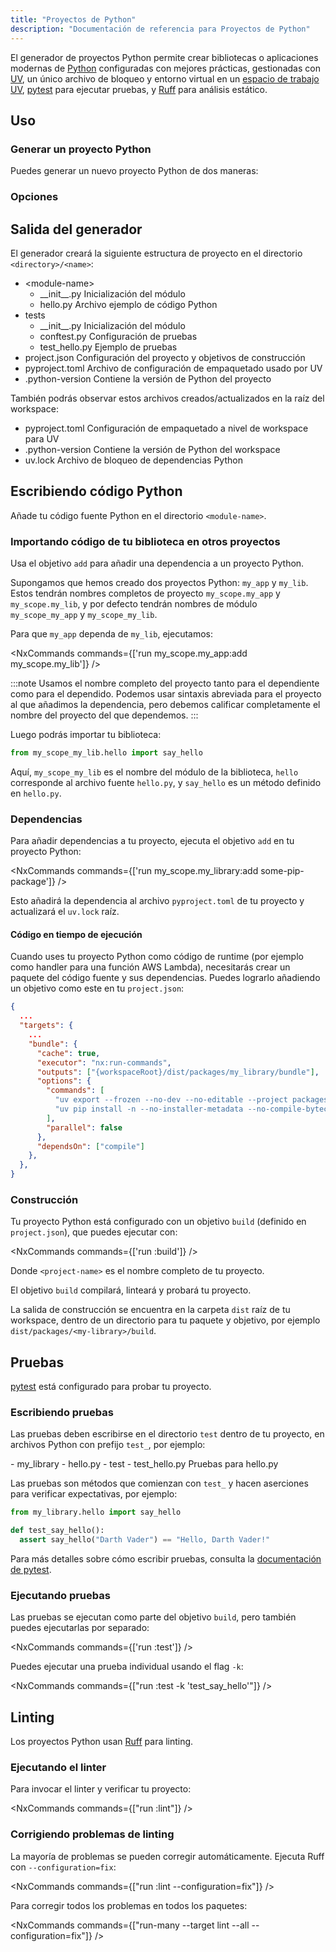 ```yaml
---
title: "Proyectos de Python"
description: "Documentación de referencia para Proyectos de Python"
---
```





El generador de proyectos Python permite crear bibliotecas o aplicaciones modernas de [Python](https://www.python.org/) configuradas con mejores prácticas, gestionadas con [UV](https://docs.astral.sh/uv/), un único archivo de bloqueo y entorno virtual en un [espacio de trabajo UV](https://docs.astral.sh/uv/concepts/projects/workspaces/), [pytest](https://docs.pytest.org/en/stable/) para ejecutar pruebas, y [Ruff](https://docs.astral.sh/ruff/) para análisis estático.

## Uso

### Generar un proyecto Python

Puedes generar un nuevo proyecto Python de dos maneras:

<RunGenerator generator="py#project" />

### Opciones

<GeneratorParameters generator="py#project" />

## Salida del generador

El generador creará la siguiente estructura de proyecto en el directorio `<directory>/<name>`:

<FileTree>

  - \<module-name>
    - \_\_init\_\_.py Inicialización del módulo
    - hello.py Archivo ejemplo de código Python
  - tests
    - \_\_init\_\_.py Inicialización del módulo
    - conftest.py Configuración de pruebas
    - test_hello.py Ejemplo de pruebas
  - project.json Configuración del proyecto y objetivos de construcción
  - pyproject.toml Archivo de configuración de empaquetado usado por UV
  - .python-version Contiene la versión de Python del proyecto

</FileTree>

También podrás observar estos archivos creados/actualizados en la raíz del workspace:

<FileTree>

  - pyproject.toml Configuración de empaquetado a nivel de workspace para UV
  - .python-version Contiene la versión de Python del workspace
  - uv.lock Archivo de bloqueo de dependencias Python

</FileTree>

## Escribiendo código Python

Añade tu código fuente Python en el directorio `<module-name>`.

### Importando código de tu biblioteca en otros proyectos

Usa el objetivo `add` para añadir una dependencia a un proyecto Python.

Supongamos que hemos creado dos proyectos Python: `my_app` y `my_lib`. Estos tendrán nombres completos de proyecto `my_scope.my_app` y `my_scope.my_lib`, y por defecto tendrán nombres de módulo `my_scope_my_app` y `my_scope_my_lib`.

Para que `my_app` dependa de `my_lib`, ejecutamos:

<NxCommands commands={['run my_scope.my_app:add my_scope.my_lib']} />

:::note
Usamos el nombre completo del proyecto tanto para el dependiente como para el dependido. Podemos usar sintaxis abreviada para el proyecto al que añadimos la dependencia, pero debemos calificar completamente el nombre del proyecto del que dependemos.
:::

Luego podrás importar tu biblioteca:

```python title="packages/my_app/my_scope_my_app/main.py"
from my_scope_my_lib.hello import say_hello
```

Aquí, `my_scope_my_lib` es el nombre del módulo de la biblioteca, `hello` corresponde al archivo fuente `hello.py`, y `say_hello` es un método definido en `hello.py`.

### Dependencias

Para añadir dependencias a tu proyecto, ejecuta el objetivo `add` en tu proyecto Python:

<NxCommands commands={['run my_scope.my_library:add some-pip-package']} />

Esto añadirá la dependencia al archivo `pyproject.toml` de tu proyecto y actualizará el `uv.lock` raíz.

#### Código en tiempo de ejecución

Cuando uses tu proyecto Python como código de runtime (por ejemplo como handler para una función AWS Lambda), necesitarás crear un paquete del código fuente y sus dependencias. Puedes lograrlo añadiendo un objetivo como este en tu `project.json`:

```json title="project.json"
{
  ...
  "targets": {
    ...
    "bundle": {
      "cache": true,
      "executor": "nx:run-commands",
      "outputs": ["{workspaceRoot}/dist/packages/my_library/bundle"],
      "options": {
        "commands": [
          "uv export --frozen --no-dev --no-editable --project packages/my_library --package my_scope.my_library -o dist/packages/my_library/bundle/requirements.txt",
          "uv pip install -n --no-installer-metadata --no-compile-bytecode --python-platform x86_64-manylinux2014 --python `uv python pin` --target dist/packages/my_library/bundle -r dist/packages/my_library/bundle/requirements.txt"
        ],
        "parallel": false
      },
      "dependsOn": ["compile"]
    },
  },
}
```

### Construcción

Tu proyecto Python está configurado con un objetivo `build` (definido en `project.json`), que puedes ejecutar con:

<NxCommands commands={['run <project-name>:build']} />

Donde `<project-name>` es el nombre completo de tu proyecto.

El objetivo `build` compilará, linteará y probará tu proyecto.

La salida de construcción se encuentra en la carpeta `dist` raíz de tu workspace, dentro de un directorio para tu paquete y objetivo, por ejemplo `dist/packages/<my-library>/build`.

## Pruebas

[pytest](https://docs.pytest.org/en/stable/) está configurado para probar tu proyecto.

### Escribiendo pruebas

Las pruebas deben escribirse en el directorio `test` dentro de tu proyecto, en archivos Python con prefijo `test_`, por ejemplo:

<FileTree>
  - my_library
    - hello.py
  - test
    - test_hello.py Pruebas para hello.py
</FileTree>

Las pruebas son métodos que comienzan con `test_` y hacen aserciones para verificar expectativas, por ejemplo:

```python title="test/test_hello.py"
from my_library.hello import say_hello

def test_say_hello():
  assert say_hello("Darth Vader") == "Hello, Darth Vader!"
```

Para más detalles sobre cómo escribir pruebas, consulta la [documentación de pytest](https://docs.pytest.org/en/stable/how-to/assert.html#).

### Ejecutando pruebas

Las pruebas se ejecutan como parte del objetivo `build`, pero también puedes ejecutarlas por separado:

<NxCommands commands={['run <project-name>:test']} />

Puedes ejecutar una prueba individual usando el flag `-k`:

<NxCommands commands={["run <project-name>:test -k 'test_say_hello'"]} />

## Linting

Los proyectos Python usan [Ruff](https://docs.astral.sh/ruff/) para linting.

### Ejecutando el linter

Para invocar el linter y verificar tu proyecto:

<NxCommands commands={["run <project-name>:lint"]} />

### Corrigiendo problemas de linting

La mayoría de problemas se pueden corregir automáticamente. Ejecuta Ruff con `--configuration=fix`:

<NxCommands commands={["run <project-name>:lint --configuration=fix"]} />

Para corregir todos los problemas en todos los paquetes:

<NxCommands commands={["run-many --target lint --all --configuration=fix"]} />